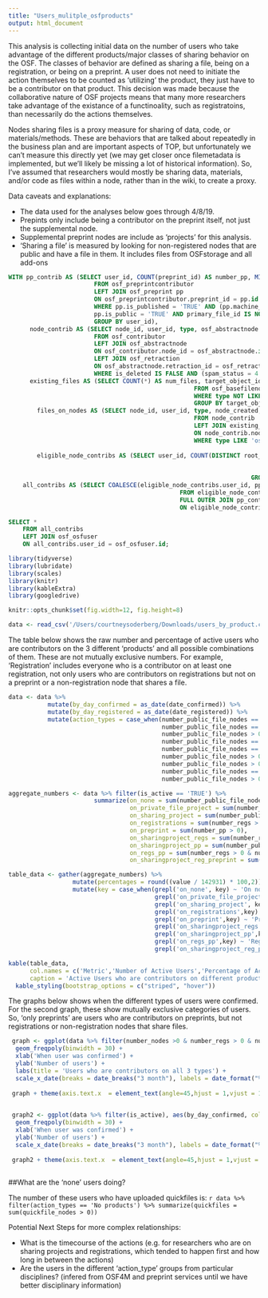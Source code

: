 ```yaml
---
title: "Users_mulitple_osfproducts"
output: html_document
---
```


This analysis is collecting initial data on the number of users who take advantage of the different products/major classes of sharing behavior on the OSF. The classes of behavior are defined as sharing a file, being on a registration, or being on a preprint. A user does not need to initiate the action themselves to be counted as 'utilizing' the product, they just have to be a contributor on that product. This decision was made because the collaborative nature of OSF projects means that many more researchers take advantage of the existance of a functinoality, such as registratoins, than necessarily do the actions themselves. 

Nodes sharing files is a proxy measure for sharing of data, code, or materials/methods. These are behaviors that are talked about repeatedly in the business plan and are important aspects of TOP, but unfortunately we can't measure this directly yet (we may get closer once filemetadata is implemented, but we'll likely be missing a lot of historical information). So, I've assumed that researchers would mostly be sharing data, materials, and/or code as files within a node, rather than in the wiki, to create a proxy. 

Data caveats and explanations:

 * The data used for the analyses below goes through 4/8/19. 
 * Prepints only include being a contributor on the preprint itself, not just the supplemental node. 
 * Supplemental preprint nodes are include as 'projects' for this analysis.
 * 'Sharing a file' is measured by looking for non-registered nodes that are public and have a file in them. It includes files from OSFstorage and all add-ons

```sql
WITH pp_contrib AS (SELECT user_id, COUNT(preprint_id) AS number_pp, MIN(created) AS first_preprint, MAX(created) AS last_preprint
						FROM osf_preprintcontributor
						LEFT JOIN osf_preprint pp
						ON osf_preprintcontributor.preprint_id = pp.id
						WHERE pp.is_published = 'TRUE' AND (pp.machine_state = 'pending' OR pp.machine_state = 'accepted') AND 
					    pp.is_public = 'TRUE' AND primary_file_id IS NOT NULL AND pp.deleted IS NULL
					    GROUP BY user_id),
	  node_contrib AS (SELECT node_id, user_id, type, osf_abstractnode.created AS node_created, is_public, registered_date, embargo_id, registered_from_id, root_id, date_retracted
	 					FROM osf_contributor
	 					LEFT JOIN osf_abstractnode
						ON osf_contributor.node_id = osf_abstractnode.id
						LEFT JOIN osf_retraction
						ON osf_abstractnode.retraction_id = osf_retraction.id
						WHERE is_deleted IS FALSE AND (spam_status = 4 OR spam_status IS NULL) AND ((type LIKE 'osf.node' AND is_public IS TRUE) OR (type LIKE 'osf.registration' AND date_retracted IS NULL AND (is_public IS TRUE OR 										embargo_id IS NOT NULL)))),
	  existing_files AS (SELECT COUNT(*) AS num_files, target_object_id, MIN(created) AS first_file_created, MAX(created) AS last_file_created
													FROM osf_basefilenode
													WHERE type NOT LIKE '%folder%' AND osf_basefilenode.deleted_on IS NULL AND osf_basefilenode.target_content_type_id = 30
													GROUP BY target_object_id),
		files_on_nodes AS (SELECT node_id, user_id, type, node_created, is_public, registered_date, embargo_id, registered_from_id, root_id, COALESCE(num_files, 0) AS num_files, first_file_created, last_file_created
													FROM node_contrib
													LEFT JOIN existing_files
													ON node_contrib.node_id = existing_files.target_object_id
													WHERE type LIKE 'osf.registration' OR (type LIKE 'osf.node' AND num_files > 0)),		
						
		eligible_node_contribs AS (SELECT user_id, COUNT(DISTINCT root_id) FILTER (WHERE type LIKE 'osf.node') AS eligible_nodes, COUNT(DISTINCT root_id) FILTER (WHERE type LIKE 'osf.registration') AS eligible_regs, 
																			MIN(node_created) FILTER (WHERE type LIKE 'osf.node') AS first_node, MAX(node_created) FILTER (WHERE type LIKE 'osf.node') AS last_node,
																			MIN(registered_date) FILTER (WHERE type LIKE 'osf.registration') AS first_registration, MAX(registered_date) FILTER (WHERE type LIKE 'osf.registration') AS last_registration		 															FROM files_on_nodes
																	GROUP BY user_id),
	all_contribs AS (SELECT COALESCE(eligible_node_contribs.user_id, pp_contrib.user_id) AS user_id, COALESCE(eligible_nodes, 0) AS number_nodes, COALESCE(eligible_regs, 0) AS number_regs, first_node, last_node, first_registration, 														last_registration, COALESCE(number_pp, 0) AS number_pp, first_preprint,last_preprint
												FROM eligible_node_contribs
												FULL OUTER JOIN pp_contrib
												ON eligible_node_contribs.user_id = pp_contrib.user_id)

SELECT * 
	FROM all_contribs
	LEFT JOIN osf_osfuser
	ON all_contribs.user_id = osf_osfuser.id;
```

```r
library(tidyverse)
library(lubridate)
library(scales)
library(knitr)
library(kableExtra)
library(googledrive)

knitr::opts_chunk$set(fig.width=12, fig.height=8) 

data <- read_csv('/Users/courtneysoderberg/Downloads/users_by_product.csv')
```

The table below shows the raw number and percentage of active users who are contributors on the 3 different 'products' and all possible combinations of them. These are not mutually exclusive numbers. For example, 'Registration' includes everyone who is a contributor on at least one registration, not only users who are contributors on registrations but not on a preprint or a non-registration node that shares a file.

```r
data <- data %>%
           mutate(by_day_confirmed = as_date(date_confirmed)) %>%
           mutate(by_day_registered = as_date(date_registered)) %>%
           mutate(action_types = case_when(number_public_file_nodes == 0 & number_regs == 0 & number_pp == 0 & number_private_file_nodes == 0 ~ 'No products',
                                           number_public_file_nodes == 0 & number_regs == 0 & number_pp == 0 & number_private_file_nodes > 0 ~ 'Only private file nodes',
                                           number_public_file_nodes > 0 & number_regs == 0 & number_pp == 0 ~ 'Only projects',
                                           number_public_file_nodes == 0 & number_regs > 0 & number_pp == 0 ~ 'Only regs',
                                           number_public_file_nodes == 0 & number_regs == 0 & number_pp > 0 ~ 'Only preprints',
                                           number_public_file_nodes > 0 & number_regs > 0 & number_pp == 0 ~ 'Projects & regs',
                                           number_public_file_nodes > 0 & number_regs == 0 & number_pp > 0 ~ 'Projects & preprints',
                                           number_public_file_nodes == 0 & number_regs > 0 & number_pp > 0 ~ 'Regs & preprints',
                                           number_public_file_nodes > 0 & number_regs > 0 & number_pp > 0 ~ 'All products'))

aggregate_numbers <- data %>% filter(is_active == 'TRUE') %>% 
                        summarize(on_none = sum(number_public_file_nodes == 0 & number_regs == 0 & number_pp == 0 & number_private_file_nodes == 0),
                                  on_private_file_project = sum(number_private_file_nodes > 0 & number_public_file_nodes == 0),
                                  on_sharing_project = sum(number_public_file_nodes > 0), 
                                  on_registrations = sum(number_regs > 0), 
                                  on_preprint = sum(number_pp > 0), 
                                  on_sharingproject_regs = sum(number_regs > 0 & number_public_file_nodes > 0), 
                                  on_sharingproject_pp = sum(number_public_file_nodes > 0 & number_pp > 0), 
                                  on_regs_pp = sum(number_regs > 0 & number_pp > 0), 
                                  on_sharingproject_reg_preprint = sum(number_public_file_nodes>0 & number_regs > 0 & number_pp > 0))

table_data <- gather(aggregate_numbers) %>% 
                  mutate(percentages = round((value / 142931) * 100,2)) %>%
                  mutate(key = case_when(grepl('on_none', key) ~ 'On none of the project types',
                                         grepl('on_private_file_project', key) ~ 'Only Private projects with files',
                                         grepl('on_sharing_project', key) ~ 'Projects sharing > 0 files',
                                         grepl('on_registrations',key) ~ 'Registration',
                                         grepl('on_preprint',key) ~ 'Preprints',
                                         grepl('on_sharingproject_regs',key) ~ 'Public sharing project and a regisration',
                                         grepl('on_sharingproject_pp',key) ~ 'Public sharing project and a preprint',
                                         grepl('on_regs_pp',key) ~ 'Registration and a preprint',
                                         grepl('on_sharingproject_reg_preprint',key) ~ 'All three'))

kable(table_data,
      col.names = c('Metric','Number of Active Users','Percentage of Active Users'),
      caption = 'Active Users who are contributors on different products') %>%
  kable_styling(bootstrap_options = c("striped", "hover"))
```

The graphs below shows when the different types of users were confirmed. For the second graph, these show mutually exclusive categories of users. So, 'only preprints' are users who are contributors on preprints, but not registrations or non-registration nodes that share files. 

```r

 graph <- ggplot(data %>% filter(number_nodes >0 & number_regs > 0 & number_pp > 0) %>% filter(is_active), aes(by_day_confirmed)) + 
  geom_freqpoly(binwidth = 30) +
  xlab('When user was confirmed') +
  ylab('Number of users') +
  labs(title = 'Users who are contributors on all 3 types') +
  scale_x_date(breaks = date_breaks("3 month"), labels = date_format("%b %y"))
 
 graph + theme(axis.text.x  = element_text(angle=45,hjust = 1,vjust = 1))
 

 graph2 <- ggplot(data %>% filter(is_active), aes(by_day_confirmed, color = action_types)) + 
  geom_freqpoly(binwidth = 30) +
  xlab('When user was confirmed') +
  ylab('Number of users') +
  scale_x_date(breaks = date_breaks("3 month"), labels = date_format("%b %y"))
 
 graph2 + theme(axis.text.x  = element_text(angle=45,hjust = 1,vjust = 1))
 
```


##What are the 'none' users doing?

The number of these users who have uploaded quickfiles is: `r data %>% filter(action_types == 'No products') %>% summarize(quickfiles = sum(quickfile_nodes > 0))`


Potential Next Steps for more complex relationships:

* What is the timecourse of the actions (e.g. for researchers who are on sharing projects and registrations, which tended to happen first and how long in between the actions)
* Are the users in the different 'action_type' groups from particular disciplines? (infered from OSF4M and preprint services until we have better disciplinary information)
